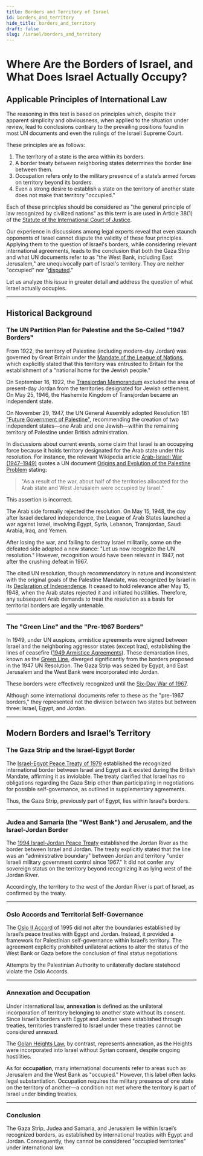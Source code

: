 ```yaml
---
title: Borders and Territory of Israel
id: borders_and_territory
hide_title: borders_and_territory
draft: false
slug: /israel/borders_and_territory
---
```


# Where Are the Borders of Israel, and What Does Israel Actually Occupy?

## Applicable Principles of International Law

The reasoning in this text is based on principles which, despite their apparent simplicity and obviousness, when applied to the situation under review, lead to conclusions contrary to the prevailing positions found in most UN documents and even the rulings of the Israeli Supreme Court.

These principles are as follows:

1. The territory of a state is the area within its borders.
2. A border treaty between neighboring states determines the border line between them.
3. Occupation refers only to the military presence of a state’s armed forces on territory beyond its borders.
4. Even a strong desire to establish a state on the territory of another state does not make that territory "occupied."

Each of these principles should be considered as "the general principle of law recognized by civilized nations" as this term is are used in Article 38(1) of the [Statute of the International Court of Justice](https://www.icj-cij.org/statute).

Our experience in discussions among legal experts reveal that even staunch opponents of Israel cannot dispute the validity of these four principles. Applying them to the question of Israel's borders, while considering relevant international agreements, leads to the conclusion that both the Gaza Strip and what UN documents refer to as "the West Bank, including East Jerusalem," are unequivocally part of Israel's territory. They are neither "occupied" nor "[disputed](https://en.wikipedia.org/wiki/Territorial_dispute)."

Let us analyze this issue in greater detail and address the question of what Israel actually occupies.

---

## Historical Background

### The UN Partition Plan for Palestine and the So-Called "1947 Borders"

From 1922, the territory of Palestine (including modern-day Jordan) was governed by Great Britain under the [Mandate of the League of Nations](https://en.wikisource.org/wiki/Palestine_Mandate_(1922)), which explicitly stated that this territory was entrusted to Britain for the establishment of a "national home for the Jewish people."



On September 16, 1922, the [Transjordan Memorandum](https://en.wikipedia.org/wiki/Transjordan_Memorandum) excluded the area of present-day Jordan from the territories designated for Jewish settlement. On May 25, 1946, the Hashemite Kingdom of Transjordan became an independent state.

On November 29, 1947, the UN General Assembly adopted Resolution 181 ["Future Government of Palestine"](https://en.wikisource.org/wiki/United_Nations_General_Assembly_Resolution_181), recommending the creation of two independent states—one Arab and one Jewish—within the remaining territory of Palestine under British administration.

In discussions about current events, some claim that Israel is an occupying force because it holds territory designated for the Arab state under this resolution. For instance, the relevant Wikipedia article [Arab-Israeli War (1947–1949)](https://en.wikipedia.org/wiki/1947%E2%80%931949_Arab%E2%80%93Israeli_War) quotes a UN document [Origins and Evolution of the Palestine Problem](https://www.un.org/unispal/origins-and-evolution-of-the-palestine-problem/part-i-1917-1947/) stating:

> "As a result of the war, about half of the territories allocated for the Arab state and West Jerusalem were occupied by Israel."

This assertion is incorrect.

The Arab side formally rejected the resolution. On May 15, 1948, the day after Israel declared independence, the League of Arab States launched a war against Israel, involving Egypt, Syria, Lebanon, Transjordan, Saudi Arabia, Iraq, and Yemen.

After losing the war, and failing to destroy Israel militarily, some on the defeated side adopted a new stance: "Let us now recognize the UN resolution." However, recognition would have been relevant in 1947, not after the crushing defeat in 1967.

The cited UN resolution, though recommendatory in nature and inconsistent with the original goals of the Palestine Mandate, was recognized by Israel in its [Declaration of Independence](https://main.knesset.gov.il/ru/about/pages/declaration.aspx). It ceased to hold relevance after May 15, 1948, when the Arab states rejected it and initiated hostilities. Therefore, any subsequent Arab demands to treat the resolution as a basis for territorial borders are legally untenable.

---

### The "Green Line" and the "Pre-1967 Borders"

In 1949, under UN auspices, armistice agreements were signed between Israel and the neighboring aggressor states (except Iraq), establishing the lines of ceasefire ([1949 Armistice Agreements](https://en.wikipedia.org/wiki/1949_Armistice_Agreements)). These demarcation lines, known as the [Green Line](https://en.wikipedia.org/wiki/Green_Line_(Israel)), diverged significantly from the borders proposed in the 1947 UN Resolution. The Gaza Strip was seized by Egypt, and East Jerusalem and the West Bank were incorporated into Jordan.

These borders were effectively recognized until the [Six-Day War of 1967](https://en.wikipedia.org/wiki/Six-Day_War).

Although some international documents refer to these as the "pre-1967 borders," they represented not the division between two states but between three: Israel, Egypt, and Jordan.

---

## Modern Borders and Israel’s Territory

### The Gaza Strip and the Israel-Egypt Border

The [Israel-Egypt Peace Treaty of 1979](https://peacemaker.un.org/egyptisrael-peacetreaty79) established the recognized international border between Israel and Egypt as it existed during the British Mandate, affirming it as inviolable. The treaty clarified that Israel has no obligations regarding the Gaza Strip other than participating in negotiations for possible self-governance, as outlined in supplementary agreements.

Thus, the Gaza Strip, previously part of Egypt, lies within Israel's borders.

---

### Judea and Samaria (the "West Bank") and Jerusalem, and the Israel-Jordan Border

The [1994 Israel-Jordan Peace Treaty](https://peacemaker.un.org/israeljordan-peacetreaty94) established the Jordan River as the border between Israel and Jordan. The treaty explicitly stated that the line was an "administrative boundary" between Jordan and territory "under Israeli military government control since 1967." It did not confer any sovereign status on the territory beyond recognizing it as lying west of the Jordan River.

Accordingly, the territory to the west of the Jordan River is part of Israel, as confirmed by the treaty.

---

### Oslo Accords and Territorial Self-Governance

The [Oslo II Accord](https://www.jewishvirtuallibrary.org/israeli-palestinian-interim-agreement) of 1995 did not alter the boundaries established by Israel’s peace treaties with Egypt and Jordan. Instead, it provided a framework for Palestinian self-governance within Israel’s territory. The agreement explicitly prohibited unilateral actions to alter the status of the West Bank or Gaza before the conclusion of final status negotiations.

Attempts by the Palestinian Authority to unilaterally declare statehood violate the Oslo Accords.

---

### Annexation and Occupation

Under international law, **annexation** is defined as the unilateral incorporation of territory belonging to another state without its consent. Since Israel’s borders with Egypt and Jordan were established through treaties, territories transferred to Israel under these treaties cannot be considered annexed.

The [Golan Heights Law](https://en.wikipedia.org/wiki/Golan_Heights_Law), by contrast, represents annexation, as the Heights were incorporated into Israel without Syrian consent, despite ongoing hostilities.

As for **occupation**, many international documents refer to areas such as Jerusalem and the West Bank as "occupied." However, this label often lacks legal substantiation. Occupation requires the military presence of one state on the territory of another—a condition not met where the territory is part of Israel under binding treaties.

---

### Conclusion

The Gaza Strip, Judea and Samaria, and Jerusalem lie within Israel’s recognized borders, as established by international treaties with Egypt and Jordan. Consequently, they cannot be considered "occupied territories" under international law.